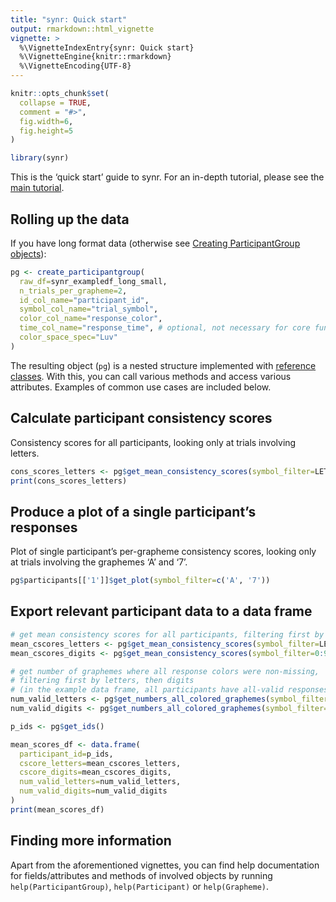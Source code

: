 ```yaml
---
title: "synr: Quick start"
output: rmarkdown::html_vignette
vignette: >
  %\VignetteIndexEntry{synr: Quick start}
  %\VignetteEngine{knitr::rmarkdown}
  %\VignetteEncoding{UTF-8}
---
```


```r
knitr::opts_chunk$set(
  collapse = TRUE,
  comment = "#>",
  fig.width=6, 
  fig.height=5
)
```

```r
library(synr)
```
This is the 'quick start' guide to synr. For an in-depth tutorial, please see the [main tutorial](synr-tutorial.html).

## Rolling up the data
If you have long format data (otherwise see [Creating ParticipantGroup objects](synr-creategroup-with-long-format.html)):

```r
pg <- create_participantgroup(
  raw_df=synr_exampledf_long_small,
  n_trials_per_grapheme=2,
  id_col_name="participant_id",
  symbol_col_name="trial_symbol",
  color_col_name="response_color",
  time_col_name="response_time", # optional, not necessary for core functionality
  color_space_spec="Luv"
)
```
The resulting object (`pg`) is a nested structure implemented with [reference classes](http://adv-r.had.co.nz/OO-essentials.html#rc). With this, you can call various methods and access various attributes. Examples of common use cases are included below.

## Calculate participant consistency scores
Consistency scores for all participants, looking only at trials involving letters.
```r
cons_scores_letters <- pg$get_mean_consistency_scores(symbol_filter=LETTERS)
print(cons_scores_letters)
```

## Produce a plot of a single participant's responses
Plot of single participant's per-grapheme consistency scores, looking only at trials involving the graphemes 'A' and '7'.
```r
pg$participants[['1']]$get_plot(symbol_filter=c('A', '7'))
```

## Export relevant participant data to a data frame
``` r
# get mean consistency scores for all participants, filtering first by letters, then digits
mean_cscores_letters <- pg$get_mean_consistency_scores(symbol_filter=LETTERS)
mean_cscores_digits <- pg$get_mean_consistency_scores(symbol_filter=0:9)

# get number of graphemes where all response colors were non-missing, 
# filtering first by letters, then digits
# (in the example data frame, all participants have all-valid responses)
num_valid_letters <- pg$get_numbers_all_colored_graphemes(symbol_filter=LETTERS)
num_valid_digits <- pg$get_numbers_all_colored_graphemes(symbol_filter=0:9)

p_ids <- pg$get_ids()

mean_scores_df <- data.frame(
  participant_id=p_ids, 
  cscore_letters=mean_cscores_letters,
  cscore_digits=mean_cscores_digits,
  num_valid_letters=num_valid_letters,
  num_valid_digits=num_valid_digits
)
print(mean_scores_df)
```

## Finding more information
Apart from the aforementioned vignettes, you can find help documentation for fields/attributes and methods of involved objects by running `help(ParticipantGroup)`, `help(Participant)` or `help(Grapheme)`.

